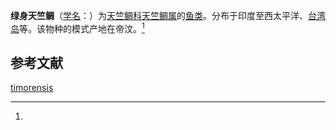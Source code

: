 {{Speciesbox
| name = 绿身天竺鲷
| status = 
| status_system = 
| image = 
| genus = Apogon
| species = timorensis
| authority = (Bleeker, 1854)<ref name='id7233'>{{cite web| url =http://www.bioinfo.cn/db05/BjdwSpecies.php?action=view&id=7233| title =绿身天竺鲷| work =《中国动物物种编目数据库》| publisher =中国科学院微生物研究所| author =中国科学院动物研究所| accessdate =2009-04-16| deadurl =yes| archiveurl =https://web.archive.org/web/20160305014323/http://www.bioinfo.cn/db05/BjdwSpecies.php?action=view&id=7233| archivedate =2016-03-05}}</ref>
}}

'''绿身天竺鲷'''（[[学名|学名]]：{{lang|la|''Apogon timorensis''}}）为[[天竺鲷科|天竺鲷科]][[天竺鲷属|天竺鲷属]]的[[鱼类|鱼类]]。分布于印度至西太平洋、[[台湾岛|台湾岛]]等。该物种的模式产地在帝汶。<ref name='id7233'/>

== 参考文献 ==
{{reflist}}

{{Wikispecies|Apogon timorensis}}
{{Taxonbar|from=Q3760589}}

[[Category:天竺鲷属|timorensis]]


{{鲈形目小作品}}